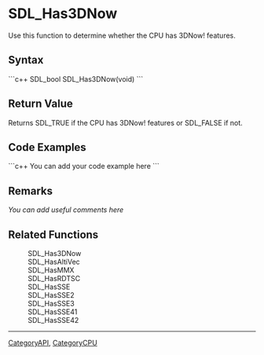 <!-- pragma section-numbers off -->
<!-- pragma disable-camelcase -->

= SDL_Has3DNow =
Use this function to determine whether the CPU has 3DNow! features.


== Syntax ==
```c++
SDL_bool SDL_Has3DNow(void)
```

== Return Value ==
Returns SDL_TRUE if the CPU has 3DNow! features or SDL_FALSE if not. 

== Code Examples ==
```c++
You can add your code example here
```

== Remarks ==
''You can add useful comments here''

== Related Functions ==
:SDL_Has3DNow
:SDL_HasAltiVec
:SDL_HasMMX
:SDL_HasRDTSC
:SDL_HasSSE
:SDL_HasSSE2
:SDL_HasSSE3
:SDL_HasSSE41
:SDL_HasSSE42

----
[[CategoryAPI]], [[CategoryCPU]]

